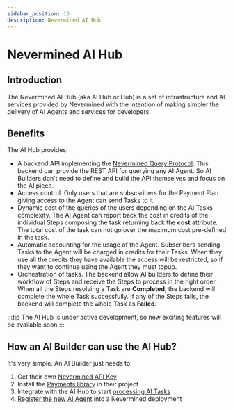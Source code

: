 ```yaml
---
sidebar_position: 15
description: Nevermined AI Hub
---
```


# Nevermined AI Hub

## Introduction

The Nevermined AI Hub (aka AI Hub or Hub) is a set of infrastructure and AI services provided by
Nevermined with the intention of making simpler the delivery of AI Agents and services for
developers.

## Benefits 

The AI Hub provides:

* A backend API implementing the
  [Nevermined Query Protocol](https://docs.nevermined.io/docs/protocol/query-protocol). This backend can provide the REST API for querying any AI Agent. So AI Builders don't need to define and build the API themselves and focus on the AI piece.
* Access control. Only users that are subscsribers for the Payment Plan giving access to the Agent can send Tasks to it.
* Dynamic cost of the queries of the users depending on the AI Tasks complexity. The AI Agent can report back the cost in credits of the individual Steps composing the task returning back the **cost** attribute. The total cost of the task can not go over the maximum cost pre-defined in the task.
* Automatic accounting for the usage of the Agent. Subscribers sending Tasks to the Agent will be charged in credits for their Tasks. When they use all the credits they have available the access will be restricted, so if they want to continue using the Agent they must topup.
* Orchestration of tasks. The backend allow AI builders to define their workflow of Steps and receive the Steps to process in the right order. When all the Steps resolving a Task are **Completed**, the backend will complete the whole Task successfully. If any of the Steps fails, the backend will complete the whole Task as **Failed**.

:::tip
The AI Hub is under active development, so new exciting features will be available soon
:::

## How an AI Builder can use the AI Hub?

It's very simple. An AI Builder just needs to:

1. Get their own [Nevermined API Key](../tutorials/integration/nvm-api-keys)
2. Install the [Payments library](../libraries/) in their project
3. Integrate with the AI Hub to start [processing AI Tasks](../libraries/process-tasks)
4. [Register the new AI Agent](../tutorials/builders/register-agent) into a Nevermined deployment

